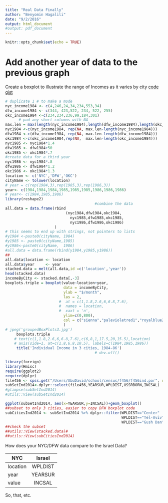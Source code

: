 ```yaml
---
title: "Real Data Finally"
author: "Benyomin Hagalili"
date: "9/2/2016"
output: html_document
#output: pdf_document
---
```

```r
knitr::opts_chunk$set(echo = TRUE)
```
# Add another year of data to the previous graph  
Create a boxplot to illustrate the range of Incomes 
as it varies by city
[code gist](https://gist.github.com/paynito/14fb904b9f589e4c17aedde049fd16f1)
```r
# duplicate 1 # to make a mode
nyc_income1984 <- c(4,246,24,34,234,553,34)
dfw_income1984 <- c(344, 423,522, 234, 522, 255)
okc_income1984 <-c(234,234,236,99,184,301)
      # pad any short columns with NA
max.len = max(length(nyc_income1984),length(dfw_income1984),length(okc_income1984))
nyc1984 <-c(nyc_income1984, rep(NA, max.len-length(nyc_income1984)))
dfw1984 <-c(dfw_income1984, rep(NA, max.len-length(dfw_income1984)))
okc1984 <-c(okc_income1984,rep(NA,  max.len-length(okc_income1984)))
nyc1985 <- nyc1984*1.4
dfw1985 <- dfw1984+50
okc1985 <- okc1984*.7
#create data for a third year
nyc1986 <- nyc1984*.8
dfw1986 <- dfw1984*1.2
okc1986 <- okc1984*1.3
location <- c('NYC','DFW','OKC')
cityName <- tolower(location)
# year = c(rep(1984,3),rep(1985,3),rep(1986,3))
year<- c(1984,1984,1984,1985,1985,1985,1986,1986,1986)
# year<- c(1984,1985,1986)
library(reshape2)
                                        #combine the data
all.data = data.frame(rbind
                           (nyc1984,dfw1984,okc1984,
                             nyc1985,dfw1985,okc1985,
                             nyc1986,dfw1986,okc1986)
                      )
# this seems to end up with strings, not pointers to lists
#y1984 <-paste0(cityName, 1984)
#y1985 <- paste0(cityName,1985)
#y1986<-paste0(cityName,  1986)
#all.data = data.frame(rbind(y1984,y1985,y1986))
##
all.data$location <- location
all.data$year     <- year
stacked.data = melt(all.data,id =c('location','year'))
head(stacked.data)
incomeByCity <- stacked.data[,-3]
boxplots.triple = boxplot(value~location+year,
                          data = incomeByCity,
                          ylab = "$/month",
                          las = 2,
                        #  at = c(1,1.8,2.6,6,6.8,7.6),
                        #  names = location,
                        #  xaxt = 'n',
                          ylim=c(0,800),
                          col = c("sienna","palevioletred1","royalblue2")
                          )
# jpeg('groupedBoxPlots3.jpg')
     boxplots.triple
    # text(c(1,1.8,2.6,6,6.8,7.6),c(6,8,1,17.5,20,15.5),location)
    # axis(side=1, at=c(1.8,6.8,10.5), labels=c(1984,1985,1986))
     title('Individual Income in 3 cities, 1984-86')       
                                        # dev.off()

library(foreign)
library(Hmisc)
require(ggplot2)
require(dplyr)
file456 <- spss.get("/Users/AbuDavid/school/census/f456/f456ind.por", use.value.labels=TRUE)
subSetInd2014<-dplyr::select(file456,YEARSUR,WPLDIST,USSRBORN,INCSAL)
#glimpse(subSetInd2014)
#utils::View(subSetInd2014)
```
<!-- Make a simple box-plot of Individual income in 2014. -->
<!-- ```{r plot2} -->
<!-- ggplot(subSetInd2014, aes(x=YEARSUR,y=INCSAL))+geom_boxplot() -->

<!-- ``` -->
<!-- Prettier Version? -->
```r
ggplot(subSetInd2014, aes(x=YEARSUR,y=INCSAL))+geom_boxplot()
##subset to only 3 cities, easier to copy DFW boxplot code
subCitiesInd2014 <- subSetInd2014 %>% dplyr::filter(WPLDIST=="Center"    |
                                                    WPLDIST=="Tel-Aviv"  |
                                                    WPLDIST=="Gush Dan")
##check the subset
##utils::View(stacked.data)#
##utils::View(subCitiesInd2014)
```
How does your NYC/DFW data compare to the Israel Data?

|   NYC     | Israel           | 
| ------------- |:-------------:| 
|   location    | WPLDIST     |   
| year          | YEARSUR    |    
| value         | INCSAL     |   
So, that, etc.
